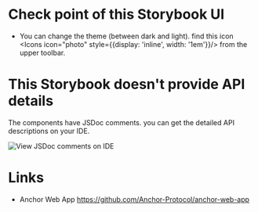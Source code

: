 
<Meta title="Intro"/>

# Check point of this Storybook UI

- You can change the theme (between dark and light). find this icon <Icons icon="photo" style={{display: 'inline', width: '1em'}}/> from the upper toolbar.

# This Storybook doesn't provide API details

The components have JSDoc comments. you can get the detailed API descriptions on your IDE.

<img src={viewJsdocComments} width={600} alt="View JSDoc comments on IDE"/>

# Links

- Anchor Web App <https://github.com/Anchor-Protocol/anchor-web-app>